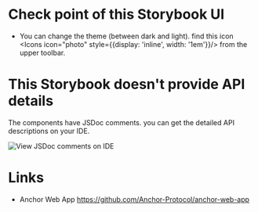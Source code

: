 
<Meta title="Intro"/>

# Check point of this Storybook UI

- You can change the theme (between dark and light). find this icon <Icons icon="photo" style={{display: 'inline', width: '1em'}}/> from the upper toolbar.

# This Storybook doesn't provide API details

The components have JSDoc comments. you can get the detailed API descriptions on your IDE.

<img src={viewJsdocComments} width={600} alt="View JSDoc comments on IDE"/>

# Links

- Anchor Web App <https://github.com/Anchor-Protocol/anchor-web-app>